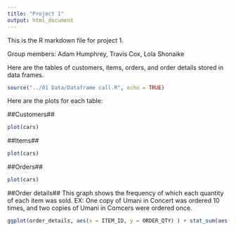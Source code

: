 ```yaml
---
title: "Project 1"
output: html_document
---
```


This is the R markdown file for project 1.

Group members: Adam Humphrey, Travis Cox, Lola Shonaike

Here are the tables of customers, items, orders, and order details stored in data frames.

```r
source("../01 Data/Dataframe call.R", echo = TRUE)
```

Here are the plots for each table:

##Customers##
```r
plot(cars)
```

##Items##
```r
plot(cars)
```

##Orders##
```r
plot(cars)
```

##Order details##
This graph shows the frequency of which each quantity of each item was sold.
EX: One copy of Umani in Concert was ordered 10 times, and two copies of Umani in Comcers were ordered once.
```r
ggplot(order_details, aes(x = ITEM_ID, y = ORDER_QTY) ) + stat_sum(aes(group = 1, color = ITEM_ID))
```
